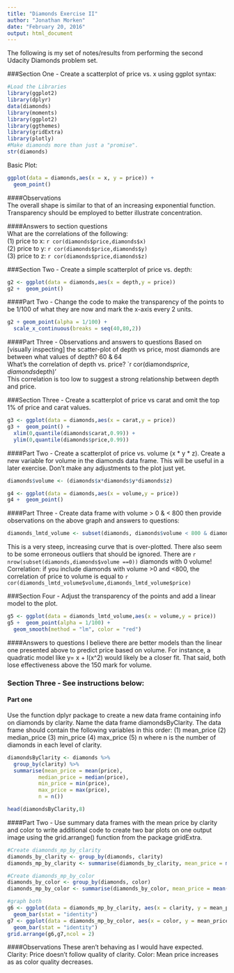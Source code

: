 ```yaml
---
title: "Diamonds Exercise II"
author: "Jonathan Morken"
date: "February 20, 2016"
output: html_document
---
```


The following is my set of notes/results from performing the second Udacity Diamonds problem set.  

###Section One - Create a scatterplot of price vs. x using ggplot syntax:  

```r
#Load the Libraries
library(ggplot2)
library(dplyr)
data(diamonds)
library(moments)
library(ggplot2)
library(ggthemes)
library(gridExtra)
library(plotly)
#Make diamonds more than just a "promise".
str(diamonds)
```

Basic Plot:
```r
ggplot(data = diamonds,aes(x = x, y = price)) +
  geom_point()
```

####Observations  
The overall shape is similar to that of an increasing exponential function. Transparency should be employed to better illustrate concentration.

####Answers to section questions  
What are the correlations of the following:  
(1) price to x: `r cor(diamonds$price,diamonds$x)`   
(2) price to y: `r cor(diamonds$price,diamonds$y)`  
(3) price to z: `r cor(diamonds$price,diamonds$z)`


###Section Two - Create a simple scatterplot of price vs. depth:

```r
g2 <- ggplot(data = diamonds,aes(x = depth,y = price)) 
g2 +  geom_point()
```

####Part Two - Change the code to make the transparency of the points to be 1/100 of what they are now and mark the x-axis every 2 units.
```r
g2 + geom_point(alpha = 1/100) +
  scale_x_continuous(breaks = seq(40,80,2))
```

####Part Three - Observations and answers to questions
Based on [visually inspecting] the scatter-plot of depth vs price, most diamonds are between what values of depth?  60 & 64  
What's the correlation of depth vs. price? `r cor(diamonds$price,diamonds$depth)'  
This correlation is too low to suggest a strong relationship between depth and price.

###Section Three - Create a scatterplot of price vs carat and omit the top 1% of price and carat values.

```r
g3 <- ggplot(data = diamonds,aes(x = carat,y = price)) 
g3 +  geom_point() +
  xlim(0,quantile(diamonds$carat,0.99)) +
  ylim(0,quantile(diamonds$price,0.99))
```

####Part Two - Create a scatterplot of price vs. volume (x * y * z). Create a new variable for volume in the diamonds data frame. This will be useful in a later exercise. Don't make any adjustments to the plot just yet.
```r

diamonds$volume <- (diamonds$x*diamonds$y*diamonds$z)

g4 <- ggplot(data = diamonds,aes(x = volume,y = price)) 
g4 +  geom_point()

```

####Part Three - Create data frame with volume > 0 & < 800 then provide observations on the above graph and answers to questions:
```r
diamonds_lmtd_volume <- subset(diamonds, diamonds$volume < 800 & diamonds$volume > 0)
```
This is a very steep, increasing curve that is over-plotted.  There also seem to be some erroneous outliers that should be ignored.  There are `r nrow(subset(diamonds,diamonds$volume ==0))` diamonds with 0 volume! Correlation: if you include diamonds with volume >0 and <800, the correlation of price to volume is equal to `r cor(diamonds_lmtd_volume$volume,diamonds_lmtd_volume$price)`

###Section Four - Adjust the transparency of the points and add a linear model to the plot.
```r

g5 <- ggplot(data = diamonds_lmtd_volume,aes(x = volume,y = price)) 
g5 +  geom_point(alpha = 1/100) +
  geom_smooth(method = "lm", color = "red")

```
####Answers to questions
I believe there are better models than the linear one presented above to predict price based on volume.  For instance, a quadratic model like y= x + I(x^2) would likely be a closer fit.  That said, both lose effectiveness above the 150 mark for volume.

### Section Three - See instructions below:

#### Part one 
Use the function dplyr package to create a new data frame containing info on diamonds by clarity. Name the data frame diamondsByClarity. The data frame should contain the following variables in this order:
  (1) mean_price
  (2) median_price
  (3) min_price
  (4) max_price
  (5) n
where n is the number of diamonds in each level of clarity.
```r
diamondsByClarity <- diamonds %>%
  group_by(clarity) %>%
  summarise(mean_price = mean(price),
          median_price = median(price),
          min_price = min(price),
          max_price = max(price),
          n = n()) 

head(diamondsByClarity,8)
```

####Part Two - Use summary data frames with the mean price by clarity and color to write additional code to create two bar plots on one output image using the grid.arrange() function from the package gridExtra.

```r
#Create diamonds_mp_by_clarity
diamonds_by_clarity <- group_by(diamonds, clarity)
diamonds_mp_by_clarity <- summarise(diamonds_by_clarity, mean_price = mean(price))

#Create diamonds_mp_by_color
diamonds_by_color <- group_by(diamonds, color)
diamonds_mp_by_color <- summarise(diamonds_by_color, mean_price = mean(price))

#graph both
g6 <- ggplot(data = diamonds_mp_by_clarity, aes(x = clarity, y = mean_price))+
  geom_bar(stat = "identity")
g7 <- ggplot(data = diamonds_mp_by_color, aes(x = color, y = mean_price))+
  geom_bar(stat = "identity")
grid.arrange(g6,g7,ncol = 2)

```
####Observations 
These aren't behaving as I would have expected.  
Clarity: Price doesn't follow quality of clarity. 
Color: Mean price increases as as color quality decreases.
